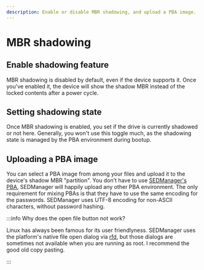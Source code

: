 ```yaml
---
description: Enable or disable MBR shadowing, and upload a PBA image.
---
```


# MBR shadowing

## Enable shadowing feature

MBR shadowing is disabled by default, even if the device supports it. Once you've enabled it, the device will show the shadow MBR instead of the locked contents after a power cycle.

## Setting shadowing state

Once MBR shadowing is enabled, you set if the drive is currently shadowed or not here. Generally, you won't use this toggle much, as the shadowing state is managed by the PBA environment during bootup.

## Uploading a PBA image

You can select a PBA image from among your files and upload it to the device's shadow MBR "partition". You don't have to use [SEDManager's PBA](https://github.com/petiaccja/sed-manager-pba/releases), SEDManager will happily upload any other PBA environment. The only requirement for mixing PBAs is that they have to use the same encoding for the passwords. SEDManager uses UTF-8 encoding for non-ASCII characters, without password hashing.

:::info Why does the open file button not work?

Linux has always been famous for its user friendlyness. SEDManager uses the platform's native file open dialog via [rfd](https://github.com/PolyMeilex/rfd), but those dialogs are sometimes not available when you are running as root. I recommend the good old copy pasting.

:::